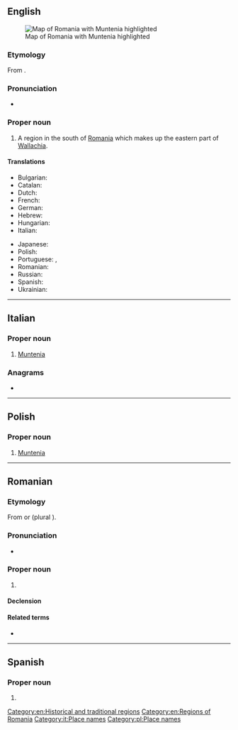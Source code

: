 {{also|Munténia|Muntênia}}
==English==
{{wikipedia}}
[[Image:Muntenia.svg|thumb|right|Map of Romania with Muntenia highlighted]]

===Etymology===
From {{etyl|ro|en}} {{m|ro|Muntenia}}.

===Pronunciation===
* {{IPA|en|/mʊnˈtɛni.ə/}}

===Proper noun===
{{en-proper noun}}

# A region in the south of [[Romania]] which makes up the eastern part of [[Wallachia]].

====Translations====
{{trans-top|Muntenia}}
* Bulgarian: {{t|bg|Мунте́ния|f}}
* Catalan: {{t|ca|Muntènia|f}}
* Dutch: {{t|nl|Muntenië|n}}
* French: {{t+|fr|Munténie|f}}
* German: {{t|de|Große Walachei|f}}
* Hebrew: {{t|he|מונטניה|f}}
* Hungarian: {{t|hu|Munténia}}
* Italian: {{t|it|Muntenia|f}}
{{trans-mid}}
* Japanese: {{t|ja|ムンテニア|tr=Muntenia}}
* Polish: {{t+|pl|Muntenia|f}}
* Portuguese: {{t|pt|Muntênia|f}} {{qualifier|Brazil}}, {{t|pt|Munténia|f}} {{qualifier|Portugal}}
* Romanian: {{t+|ro|Muntenia|f}}
* Russian: {{t|ru|Мунте́ния|f}}
* Spanish: {{t|es|Muntenia|f}}
* Ukrainian: {{t|uk|Мунте́нія|f}}
{{trans-bottom}}

[[Category:en:Historical and traditional regions]]
[[Category:en:Regions of Romania]]

----

==Italian==
{{wikipedia|lang=it}}

===Proper noun===
{{it-proper noun|f}}

# [[#English|Muntenia]]

===Anagrams===
* {{l|it|inumante}}

[[Category:it:Place names]]

----

==Polish==
{{wikipedia|lang=pl}}

===Proper noun===
{{head|pl|proper noun|g=f}}

# [[#English|Muntenia]]

[[Category:pl:Place names]]

----

==Romanian==
{{wikipedia|lang=ro}}

===Etymology===
From {{m|ro|munte||mountain}} or {{m|ro|muntean}} (plural {{m|ro|munteni}}).

===Pronunciation===
* {{IPA|ro|[munˈte.ni.a]}}

===Proper noun===
{{ro-proper noun|f}}

# {{place|ro|region|c/Romania|t1=Muntenia}}

====Declension====
{{ro-noun-f-ie|Munteni|n=sg}}

====Related terms====
* {{l|ro|muntenesc}}

----

==Spanish==
{{wikipedia|lang=es}}

===Proper noun===
{{es-proper noun|f}}

# {{place|es|historical region|in southern|c/Romania|t1=Muntenia}}